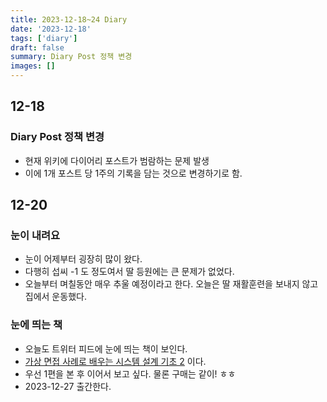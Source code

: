 ```yaml
---
title: 2023-12-18~24 Diary
date: '2023-12-18'
tags: ['diary']
draft: false
summary: Diary Post 정책 변경
images: []
---
```


## 12-18

### Diary Post 정책 변경

- 현재 위키에 다이어리 포스트가 범람하는 문제 발생
- 이에 1개 포스트 당 1주의 기록을 담는 것으로 변경하기로 함.

## 12-20

### 눈이 내려요

- 눈이 어제부터 굉장히 많이 왔다.
- 다행히 섭씨 -1 도 정도여서 딸 등원에는 큰 문제가 없었다.
- 오늘부터 며칠동안 매우 추울 예정이라고 한다. 오늘은 딸 재활훈련을 보내지 않고 집에서 운동했다.

### 눈에 띄는 책

- 오늘도 트위터 피드에 눈에 띄는 책이 보인다.
- [가상 면접 사례로 배우는 시스템 설계 기초 2](https://product.kyobobook.co.kr/detail/S000211656186) 이다.
- 우선 1편을 본 후 이어서 보고 싶다. 물론 구매는 같이! ㅎㅎ
- 2023-12-27 출간한다.
